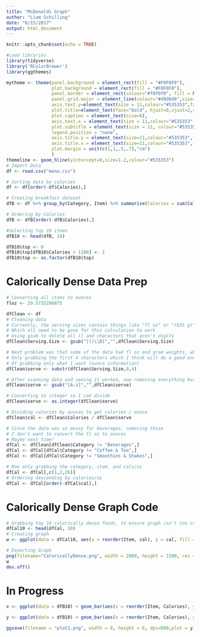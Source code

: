 ```yaml
---
title: "McDonalds Graph"
author: "Liam Schilling"
date: "6/15/2017"
output: html_document
---
```


```r
knitr::opts_chunk$set(echo = TRUE)
```


```r
#Load libraries
library(tidyverse)
library('RColorBrewer')
library(ggthemes)

mytheme <- theme(panel.background = element_rect(fill = "#F0F0F0"),
                 plot.background = element_rect(fill = "#F0F0F0"),
                 panel.border = element_rect(colour="#f0f0f0", fill = NA),
                 panel.grid.major = element_line(colour="#d0d0d0",size=.75),
                 axis.text.y=element_text(size = 11,colour="#535353",face="bold"),
                 plot.title=element_text(face="bold", hjust=0,vjust=2,size = 20,colour="#3c3c3c"),
                 plot.caption = element_text(size=6),
                 axis.text.x = element_text(size = 11,colour="#535353",face="bold"),
                 plot.subtitle = element_text(size = 11, colour="#535353",face="bold", hjust=0,vjust=2),
                 legend.position = "none",
                 axis.title.y = element_text(size=11,colour="#535353",face="bold",lineheight = 3, hjust=0),
                 axis.title.x = element_text(size=11,colour="#535353",face="bold",lineheight=3,vjust=0),
                 plot.margin = unit(c(1,1,.5,.7),"cm")
                 )
themeline <- geom_hline(yintercept=0,size=1.2,colour="#535353")
# Import Data
df <- read.csv("menu.csv")

# Sorting data by calories
df <- df[order(-df$Calories),]

# Creating breakfast dataset
dfB <- df %>% group_by(Category, Item) %>% summarise(Calories = sum(Calories)) %>% filter(Category == "Breakfast")

# Ordering by Calories
dfB <- dfB[order(-dfB$Calories),]

#Selecting top 10 items
dfB10 <- head(dfB, 10)

dfB10$top <- 0
dfB10$top[dfB10$Calories > 1100] <- 1
dfB10$top <- as.factor(dfB10$top)
```

# Calorically Dense Data Prep
```r
# Converting all items to ounces
floz <- 29.5735296875

dfClean <- df
# Cleaning data
# Currently, the serving sizes contain things like "fl oz" or "(635 g)"
# Which all need to be gone for this calculation to work
# Using gsub to delete all () and characters that aren't digits
dfClean$Serving.Size <- gsub("[()\\D]","",dfClean$Serving.Size)

# Next problem was that some of the data had fl oz and gram weights, which causes an issue
# Only grabbing the first 4 characters which I think will do a good enough job
# Of grabbing only what I want (ounce information)
dfClean$serve <- substr(dfClean$Serving.Size,0,4)

# After scanning data and seeing it worked, now removing everything but numbers
dfClean$serve <- gsub("[A-z]","",dfClean$serve)

# Converting to integer so I can divide
dfClean$serve <- as.integer(dfClean$serve)

# Dividing calories by ounces to get calories / ounce
dfClean$cal <- dfClean$Calories / dfClean$serve

# Since the data was so messy for beverages, removing those
# I don't want to convert the fl oz to ounces
# Maybe next time!
dfCal <- dfClean[dfClean$Category != "Beverages",]
dfCal <- dfCal[dfCal$Category != "Coffee & Tea",]
dfCal <- dfCal[dfCal$Category != "Smoothies & Shakes",]

# Now only grabbing the category, item, and cals/oz
dfCal <- dfCal[,c(1,2,26)]
# Ordering descending by calories/oz
dfCal <- dfCal[order(-dfCal$cal),]
```
# Calorically Dense Graph Code
```r
# Grabbing top 10 calorically dense foods, to ensure graph isn't too crowded
dfCal10 <- head(dfCal, 10)
# Creating graph
w <- ggplot(data = dfCal10, aes(x = reorder(Item, cal), y = cal, fill = Category)) + geom_bar(stat = "identity") + geom_text(aes(x = Item, y = cal, label = Category, colour = "#535353"), hjust="right", nudge_y = -5)+ coord_flip() + labs(x = "", y = "Calories / oz", title = "McDonald's Most Calorically Dense Foods", caption = "Source: Kaggle.com") + themeline + scale_fill_economist() + scale_colour_manual(values = "#FFFFFF") + mytheme

# Exporting Graph
png(filename="CaloricallyDense.png", width = 2000, height = 1500, res = 200)
w
dev.off()
```

# In Progress
```r
x <- ggplot(data = dfB10) + geom_bar(aes(x = reorder(Item, Calories), y=Calories, fill = top, alpha = .75), colour = "#303036", stat = "identity") + coord_flip() + guides(fill=FALSE, alpha = FALSE) + theme_hc() + theme(axis.text.y=element_text(size = 6), plot.title=element_text(size = 18), plot.caption = element_text(size=6), axis.text.x = element_text(size = 8), plot.subtitle = element_text(size = 10)) + labs(title="McDonald's Breakfast Items", subtitle = "Top 10 Highest Calorie Foods", caption = "Source: Kaggle.com") + scale_fill_economist() + labs(y = "Calories", x = "")

y <- ggplot(data = dfB10) + geom_bar(aes(x = reorder(Item, Calories), y=Calories, fill = top, alpha = .75), colour = "#303036", stat = "identity") + geom_text(aes(label=Item, x = Item, y = Calories, fontface = "bold"), hjust="right", nudge_y = -5)+ coord_flip() + guides(fill=FALSE, alpha = FALSE, x = FALSE) + labs(title="McDonald's Breakfast Items", subtitle = "Top 10 Highest Calorie Foods", caption = "Source: Kaggle.com") + scale_fill_economist() + labs(y = "Calories", x = "") + mytheme + scale_color_manual(values = "#535353") + geom_hline(yintercept=0,size=1.2,colour="#535353") + theme(axis.text.y = element_blank())

ggsave(filename = "plot1.png", width = 8, height = 6, dpi=600,plot = y)
```



